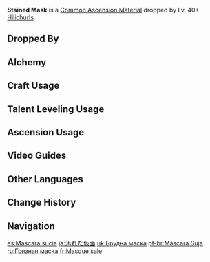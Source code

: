 {{Item Infobox
|id          = 112006
|image       = Item Stained Mask.png
|type        = Common Ascension Materials
|group       = Hilichurl Masks
|group2      = General Enemy Drops
|invCategory = Character Development Items
|rarity      = 2
|description = A bone mask covered in unidentifiable stains, that emanates a mysterious odor.<br />Yet such is the devotion of hilichurls to masks that they will wear it nonetheless.
|source1     = Dropped by Lv. 40+ [[Hilichurls]]
|source2     = [[Alchemy]]
}}
'''Stained Mask''' is a [[Common Ascension Material]] dropped by Lv. 40+ [[Hilichurls]].

==Dropped By==
{{Dropped By|level=40}}

==Alchemy==
{{Recipe
|type = Crafting
|Damaged Mask = 3
|Mora = 25
|sort = Damaged Mask,Mora
}}

==Craft Usage==
{{Craft Usage}}

==Talent Leveling Usage==
{{Talent Leveling Usage}}

==Ascension Usage==
{{Ascension Usage}}

==Video Guides==
{{EVT
|video1   = https://youtu.be/oxTpdDNquqE
|caption1 = Mondstadt Region Farm Guide

|video2   = https://youtu.be/zB7T55J7xIY
|caption2 = Liyue Region Farm Guide
}}

==Other Languages==
{{Other Languages
|en      = Stained Mask
|zhs     = 污秽的面具
|zhs_rm  = Wūhuì de miànjù
|zht     = 汙穢的面具
|zht_rm  = Wūhuì de miànjù
|zh_tl   = Dirty Mask
|ja      = 汚れた仮面
|ja_rm   = Yogoreta Kamen
|ja_tl   = Dirty Mask
|ko      = 오염된 가면
|ko_rm   = Oyeomdoen Gamyeon
|ko_tl   = Polluted Mask
|es      = Máscara sucia
|es_tl   = Dirty Mask
|fr      = Masque sale
|fr_tl   = Dirty Mask
|ru      = Грязная маска
|ru_tl   = Dirty Mask
|th      = Stained Mask
|vi      = Mặt Nạ Bẩn
|vi_tl   = 
|de      = Verdreckte Maske
|de_tl   = Dirty Mask
|id      = Stained Mask
|pt      = Máscara Suja
|pt_tl   = Dirty Mask
}}

== Change History==
{{Change History|1.0}}

==Navigation==
{{Development Item Navbox|type=Common Ascension Materials}}

[[es:Máscara sucia]]
[[ja:汚れた仮面]]
[[uk:Брудна маска]]
[[pt-br:Máscara Suja]]
[[ru:Грязная маска]]
[[fr:Masque sale]]
